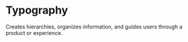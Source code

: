 # Typography

Creates hierarchies, organizes information, and guides users through a product or experience.
